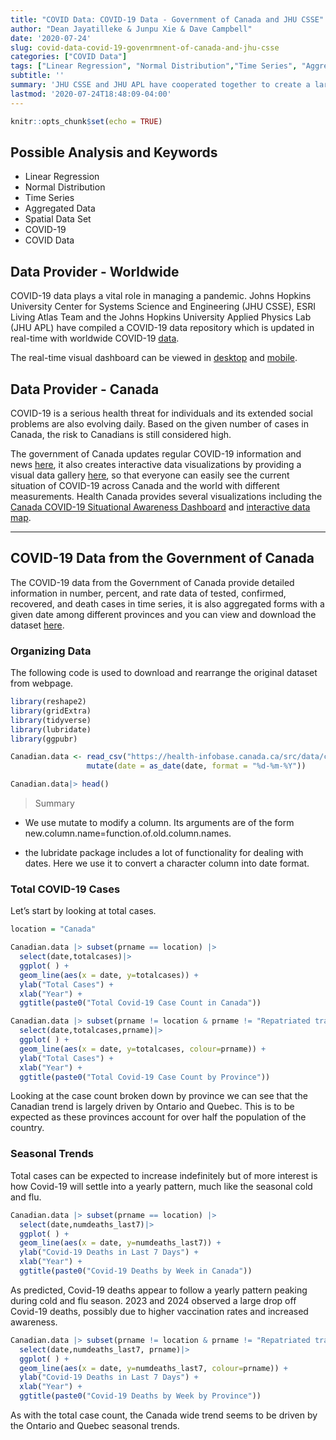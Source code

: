 ---
title: "COVID Data: COVID-19 Data - Government of Canada and JHU CSSE"
author: "Dean Jayatilleke & Junpu Xie & Dave Campbell"
date: '2020-07-24'
slug: covid-data-covid-19-govenrmnent-of-canada-and-jhu-csse
categories: ["COVID Data"]
tags: ["Linear Regression", "Normal Distribution","Time Series", "Aggregated Ddata", "Spatial Data Set", "COVID-19", "COVID Data"]
subtitle: ''
summary: 'JHU CSSE and JHU APL have cooperated together to create a large COVID-19 data repository and update real-time official COVID-19 data worldwide. Moreover, the COVID-19 data from the Government of Canada provide detailed information about COVID-19 data in time-series and aggregated forms.'
lastmod: '2020-07-24T18:48:09-04:00'
---

```{r setup, include=FALSE}
knitr::opts_chunk$set(echo = TRUE)
```

## Possible Analysis and Keywords
- Linear Regression
- Normal Distribution
- Time Series
- Aggregated Data
- Spatial Data Set
- COVID-19
- COVID Data

## Data Provider - Worldwide 

COVID-19 data plays a vital role in managing a pandemic. Johns Hopkins University Center for Systems Science and Engineering (JHU CSSE), ESRI Living Atlas Team and the Johns Hopkins University Applied Physics Lab (JHU APL) have compiled a COVID-19 data repository which is updated in real-time with worldwide COVID-19 [data](https://github.com/CSSEGISandData/COVID-19).

The real-time visual dashboard can be viewed in [desktop](https://www.arcgis.com/apps/opsdashboard/index.html#/bda7594740fd40299423467b48e9ecf6) and [mobile](http://www.arcgis.com/apps/opsdashboard/index.html#/85320e2ea5424dfaaa75ae62e5c06e61).

## Data Provider - Canada

COVID-19 is a serious health threat for individuals and its extended social problems are also evolving daily. Based on the given number of cases in Canada, the risk to Canadians is still considered high. 

The government of Canada updates regular COVID-19 information and news [here](https://www.canada.ca/en/public-health/services/diseases/coronavirus-disease-covid-19.html), it also creates interactive data visualizations by providing a visual data gallery [here](https://health-infobase.canada.ca/covid-19/visual-data-gallery/), so that everyone can easily see the current situation of COVID-19 across Canada and the world with different measurements. Health Canada provides several visualizations including the [Canada COVID-19 Situational Awareness Dashboard](https://experience.arcgis.com/experience/2f1a13ca0b29422f9b34660f0b705043/?fbclid=IwAR0k_pf1jxwanqldeaZy0-1bao8njVXrz6A3-ejp72Kyh4Qcj0MrE72lgdo) and [interactive data map](https://www.canada.ca/en/public-health/services/diseases/2019-novel-coronavirus-infection.html).

***

## COVID-19 Data from the Government of Canada

The COVID-19 data from the Government of Canada provide detailed information in number, percent, and rate data of tested, confirmed, recovered, and death cases in time series, it is also aggregated forms with a given date among different provinces and you can view and download the dataset [here](https://health-infobase.canada.ca/src/data/covidLive/covid19.csv).

### Organizing Data

The following code is used to download and rearrange the original dataset from webpage.

```{r ontario}

library(reshape2)
library(gridExtra)
library(tidyverse)
library(lubridate)
library(ggpubr)

Canadian.data <- read_csv("https://health-infobase.canada.ca/src/data/covidLive/covid19.csv") |> 
                 mutate(date = as_date(date, format = "%d-%m-%Y"))

Canadian.data|> head()
```

> Summary

*  We use mutate to modify a column.  Its arguments are of the form new.column.name=function.of.old.column.names.

* the lubridate package includes a lot of functionality for dealing with dates.  Here we use it to convert a character column into date format.

### Total COVID-19 Cases

Let's start by looking at total cases.

```{r totalcases, cache = TRUE, warning = FALSE}

location = "Canada"

Canadian.data |> subset(prname == location) |>
  select(date,totalcases)|>
  ggplot( ) +
  geom_line(aes(x = date, y=totalcases)) +
  ylab("Total Cases") +
  xlab("Year") +
  ggtitle(paste0("Total Covid-19 Case Count in Canada"))

Canadian.data |> subset(prname != location & prname != "Repatriated travellers") |>
  select(date,totalcases,prname)|>
  ggplot( ) +
  geom_line(aes(x = date, y=totalcases, colour=prname)) +
  ylab("Total Cases") +
  xlab("Year") +
  ggtitle(paste0("Total Covid-19 Case Count by Province"))

```

Looking at the case count broken down by province we can see that the Canadian trend is largely driven by Ontario and Quebec. This is to be expected as these provinces account for over half the population of the country.  

### Seasonal Trends

Total cases can be expected to increase indefinitely but of more interest is how Covid-19 will settle into a yearly pattern, much like the seasonal cold and flu.

```{r canada yearly trends}

Canadian.data |> subset(prname == location) |>
  select(date,numdeaths_last7)|>
  ggplot( ) +
  geom_line(aes(x = date, y=numdeaths_last7)) +
  ylab("Covid-19 Deaths in Last 7 Days") +
  xlab("Year") +
  ggtitle(paste0("Covid-19 Deaths by Week in Canada"))

```

As predicted, Covid-19 deaths appear to follow a yearly pattern peaking during cold and flu season. 2023 and 2024 observed a large drop off Covid-19 deaths, possibly due to higher vaccination rates and increased awareness. 

```{r provincial yearly trends}

Canadian.data |> subset(prname != location & prname != "Repatriated travellers") |>
  select(date,numdeaths_last7, prname)|>
  ggplot( ) +
  geom_line(aes(x = date, y=numdeaths_last7, colour=prname)) +
  ylab("Covid-19 Deaths in Last 7 Days") +
  xlab("Year") +
  ggtitle(paste0("Covid-19 Deaths by Week by Province"))

```

As with the total case count, the Canada wide trend seems to be driven by the Ontario and Quebec seasonal trends. 
